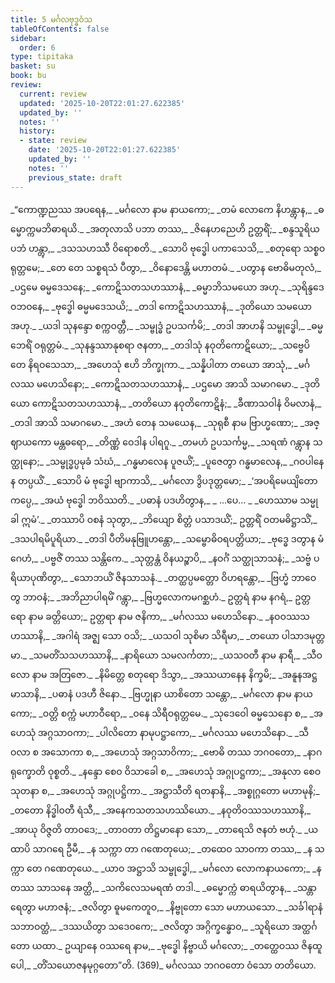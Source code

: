 ```yaml
---
title: 5 မင်္ဂလဗုဒ္ဓဝံသ
tableOfContents: false
sidebar:
  order: 6
type: tipitaka
basket: su
book: bu
review:
  current: review
  updated: '2025-10-20T22:01:27.622385'
  updated_by: ''
  notes: ''
  history:
  - state: review
    date: '2025-10-20T22:01:27.622385'
    updated_by: ''
    notes: ''
    previous_state: draft
---
```



<DynamicBreadcrumb />


<ReviewStatus review={frontmatter.review} showDetails={true} />

<HypothesisAnnotation frontmatter={frontmatter} />

<Division number="1" book="bu" e="ch" v="21" p="326">

<Paragraph number="343" type="verses" book="bu">
_“ကောဏ္ဍညဿ အပရေန,_  
_မင်္ဂလော နာမ နာယကော;_  
_တမံ လောကေ နိဟန္တွာန,_  
_ဓမ္မောက္ကမဘိဓာရယိ._  

</Paragraph>

</Division>
<Division number="2" book="bu" e="ch" v="21" p="326">

<Paragraph number="344" type="verses" book="bu">
_အတုလာသိ ပဘာ တဿ,_  
_ဇိနေဟညေဟိ ဥတ္တရိံ;_  
_စန္ဒသူရိယပဘံ ဟန္တွာ,_  
_ဒသသဟဿီ ဝိရောစတိ._  

</Paragraph>

</Division>
<Division number="3" book="bu" e="ch" v="21" p="326">

<Paragraph number="345" type="verses" book="bu">
_သောပိ ဗုဒ္ဓေါ ပကာသေသိ,_  
_စတုရော သစ္စဝရုတ္တမေ;_  
_တေ တေ သစ္စရသံ ပီတွာ,_  
_ဝိနောဒေန္တိ မဟာတမံ._  

</Paragraph>

</Division>
<Division number="4" book="bu" e="ch" v="21" p="326">

<Paragraph number="346" type="verses" book="bu">
_ပတွာန ဗောဓိမတုလံ,_  
_ပဌမေ ဓမ္မဒေသနေ;_  
_ကောဋိသတသဟဿာနံ,_  
_ဓမ္မာဘိသမယော အဟု._  

</Paragraph>

</Division>
<Division number="5" book="bu" e="ch" v="21" p="327">

<Paragraph number="347" type="verses" book="bu">
_သုရိန္ဒဒေဝဘဝနေ,_  
_ဗုဒ္ဓေါ ဓမ္မမဒေသယိ;_  
_တဒါ ကောဋိသဟဿာနံ,_  
_ဒုတိယော သမယော အဟု._  

</Paragraph>

</Division>
<Division number="6" book="bu" e="ch" v="21" p="327">

<Paragraph number="348" type="verses" book="bu">
_ယဒါ သုနန္ဒော စက္ကဝတ္တီ,_  
_သမ္ဗုဒ္ဓံ ဥပသင်္ကမိ;_  
_တဒါ အာဟနိ သမ္ဗုဒ္ဓေါ,_  
_ဓမ္မဘေရိံ ဝရုတ္တမံ._  

</Paragraph>

</Division>
<Division number="7" book="bu" e="ch" v="21" p="327">

<Paragraph number="349" type="verses" book="bu">
_သုနန္ဒဿာနုစရာ ဇနတာ,_  
_တဒါသုံ နဝုတိကောဋိယော;_  
_သဗ္ဗေပိ တေ နိရဝသေသာ,_  
_အဟေသုံ ဧဟိ ဘိက္ခုကာ._  

</Paragraph>

</Division>
<Division number="8" book="bu" e="ch" v="21" p="327">

<Paragraph number="350" type="verses" book="bu">
_သန္နိပါတာ တယော အာသုံ,_  
_မင်္ဂလဿ မဟေသိနော;_  
_ကောဋိသတသဟဿာနံ,_  
_ပဌမော အာသိ သမာဂမော._  

</Paragraph>

</Division>
<Division number="9" book="bu" e="ch" v="21" p="327">

<Paragraph number="351" type="verses" book="bu">
_ဒုတိယော ကောဋိသတသဟဿာနံ,_  
_တတိယော နဝုတိကောဋိနံ;_  
_ခီဏာသဝါနံ ဝိမလာနံ,_  
_တဒါ အာသိ သမာဂမော._  

</Paragraph>

</Division>
<Division number="10" book="bu" e="ch" v="21" p="327">

<Paragraph number="352" type="verses" book="bu">
_အဟံ တေန သမယေန,_  
_သုရုစီ နာမ ဗြာဟ္မဏော;_  
_အဇ္ဈာယကော မန္တဓရော,_  
_တိဏ္ဏံ ဝေဒါန ပါရဂူ._  

</Paragraph>

</Division>
<Division number="11" book="bu" e="ch" v="21" p="327">

<Paragraph number="353" type="verses" book="bu">
_တမဟံ ဥပသင်္ကမ္မ,_  
_သရဏံ ဂန္တွာန သတ္ထုနော;_  
_သမ္ဗုဒ္ဓပ္ပမုခံ သံဃံ,_  
_ဂန္ဓမာလေန ပူဇယိံ;_  
_ပူဇေတွာ ဂန္ဓမာလေန,_  
_ဂဝပါနေန တပ္ပယိံ._  

</Paragraph>

</Division>
<Division number="12" book="bu" e="ch" v="21" p="327">

<Paragraph number="354" type="verses" book="bu">
_သောပိ မံ ဗုဒ္ဓေါ ဗျာကာသိ,_  
_မင်္ဂလော ဒွိပဒုတ္တမော;_  
_‘အပရိမေယျိတော ကပ္ပေ,_  
_အယံ ဗုဒ္ဓေါ ဘဝိဿတိ._  

</Paragraph>

</Division>
<Division number="13" book="bu" e="ch" v="21" p="327">

<Paragraph number="355" type="verses" book="bu">
_ပဓာနံ ပဒဟိတွာန,_  
_ …ပေ… _  
_ဟေဿာမ သမ္မုခါ ဣမံ’._  

</Paragraph>

</Division>
<Division number="14" book="bu" e="ch" v="21" p="327">

<Paragraph number="356" type="verses" book="bu">
_တဿာပိ ဝစနံ သုတွာ,_  
_ဘိယျော စိတ္တံ ပသာဒယိံ;_  
ဥတ္တရိံ ဝတမဓိဋ္ဌာသိံ,_  
_ဒသပါရမိပူရိယာ._  

</Paragraph>

</Division>
<Division number="15" book="bu" e="ch" v="21" p="327">

<Paragraph number="357" type="verses" book="bu">
_တဒါ ပီတိမနုဗြူဟန္တော,_  
_သမ္ဗောဓိဝရပတ္တိယာ;_  
_ဗုဒ္ဓေ ဒတွာန မံ ဂေဟံ,_  
_ပဗ္ဗဇိံ တဿ သန္တိကေ._  

</Paragraph>

</Division>
<Division number="16" book="bu" e="ch" v="21" p="327">

<Paragraph number="358" type="verses" book="bu">
_သုတ္တန္တံ ဝိနယဉ္စာပိ,_  
_နဝင်္ဂံ သတ္ထုသာသနံ;_  
_သဗ္ဗံ ပရိယာပုဏိတွာ,_  
_သောဘယိံ ဇိနသာသနံ._  

</Paragraph>

</Division>
<Division number="17" book="bu" e="ch" v="21" p="327">

<Paragraph number="359" type="verses" book="bu">
_တတ္ထပ္ပမတ္တော ဝိဟရန္တော,_  
_ဗြဟ္မံ ဘာဝေတွ ဘာဝနံ;_  
_အဘိညာပါရမိံ ဂန္တွာ,_  
_ဗြဟ္မလောကမဂစ္ဆဟံ._  

</Paragraph>

</Division>
<Division number="18" book="bu" e="ch" v="21" p="328">

<Paragraph number="360" book="bu">
ဥတ္တရံ နာမ နဂရံ,_  
ဥတ္တရော နာမ ခတ္တိယော;_  
ဥတ္တရာ နာမ ဇနိကာ,_  
_မင်္ဂလဿ မဟေသိနော._  

</Paragraph>

</Division>
<Division number="19" book="bu" e="ch" v="21" p="328">

<Paragraph number="361" type="verses" book="bu">
_နဝဝဿသဟဿာနိ,_  
_အဂါရံ အဇ္ဈ သော ဝသိ;_  
_ယသဝါ သုစိမာ သိရီမာ,_  
_တယော ပါသာဒမုတ္တမာ._  

</Paragraph>

</Division>
<Division number="20" book="bu" e="ch" v="21" p="328">

<Paragraph number="362" type="verses" book="bu">
_သမတိံသသဟဿာနိ,_  
_နာရိယော သမလင်္ကတာ;_  
_ယသဝတီ နာမ နာရီ,_  
_သီဝလော နာမ အတြဇော._  

</Paragraph>

</Division>
<Division number="21" book="bu" e="ch" v="21" p="328">

<Paragraph number="363" type="verses" book="bu">
_နိမိတ္တေ စတုရော ဒိသွာ,_  
_အဿယာနေန နိက္ခမိ;_  
_အနူနအဋ္ဌမာသာနိ,_  
_ပဓာနံ ပဒဟီ ဇိနော._  

</Paragraph>

</Division>
<Division number="22" book="bu" e="ch" v="21" p="328">

<Paragraph number="364" type="verses" book="bu">
_ဗြဟ္မုနာ ယာစိတော သန္တော,_  
_မင်္ဂလော နာမ နာယကော;_  
_ဝတ္တိ စက္ကံ မဟာဝီရော,_  
_ဝနေ သိရီဝရုတ္တမေ._  

</Paragraph>

</Division>
<Division number="23" book="bu" e="ch" v="21" p="328">

<Paragraph number="365" type="verses" book="bu">
_သုဒေဝေါ ဓမ္မသေနော စ,_  
_အဟေသုံ အဂ္ဂသာဝကာ;_  
_ပါလိတော နာမုပဋ္ဌာကော,_  
_မင်္ဂလဿ မဟေသိနော._  

</Paragraph>

</Division>
<Division number="24" book="bu" e="ch" v="21" p="328">

<Paragraph number="366" type="verses" book="bu">
_သီဝလာ စ အသောကာ စ,_  
_အဟေသုံ အဂ္ဂသာဝိကာ;_  
_ဗောဓိ တဿ ဘဂဝတော,_  
_နာဂရုက္ခောတိ ဝုစ္စတိ._  

</Paragraph>

</Division>
<Division number="25" book="bu" e="ch" v="21" p="328">

<Paragraph number="367" type="verses" book="bu">
_နန္ဒော စေဝ ဝိသာခေါ စ,_  
_အဟေသုံ အဂ္ဂုပဋ္ဌကာ;_  
_အနုလာ စေဝ သုတနာ စ,_  
_အဟေသုံ အဂ္ဂုပဋ္ဌိကာ._  

</Paragraph>

</Division>
<Division number="26" book="bu" e="ch" v="21" p="328">

<Paragraph number="368" type="verses" book="bu">
_အဋ္ဌာသီတိ ရတနာနိ,_  
_အစ္စုဂ္ဂတော မဟာမုနိ;_  
_တတော နိဒ္ဓါဝတီ ရံသီ,_  
_အနေကသတသဟဿိယော._  

</Paragraph>

</Division>
<Division number="27" book="bu" e="ch" v="21" p="328">

<Paragraph number="369" type="verses" book="bu">
_နဝုတိဝဿသဟဿာနိ,_  
_အာယု ဝိဇ္ဇတိ တာဝဒေ;_  
_တာဝတာ တိဋ္ဌမာနော သော,_  
_တာရေသိ ဇနတံ ဗဟုံ._  

</Paragraph>

</Division>
<Division number="28" book="bu" e="ch" v="21" p="328">

<Paragraph number="370" type="verses" book="bu">
_ယထာပိ သာဂရေ ဦမီ,_  
_န သက္ကာ တာ ဂဏေတုယေ;_  
_တထေဝ သာဝကာ တဿ,_  
_န သက္ကာ တေ ဂဏေတုယေ._  

</Paragraph>

</Division>
<Division number="29" book="bu" e="ch" v="21" p="328">

<Paragraph number="371" type="verses" book="bu">
_ယာဝ အဋ္ဌာသိ သမ္ဗုဒ္ဓေါ,_  
_မင်္ဂလော လောကနာယကော;_  
_န တဿ သာသနေ အတ္ထိ,_  
_သကိလေသမရဏံ တဒါ._  

</Paragraph>

</Division>
<Division number="30" book="bu" e="ch" v="21" p="328">

<Paragraph number="372" type="verses" book="bu">
_ဓမ္မောက္ကံ ဓာရယိတွာန,_  
_သန္တာရေတွာ မဟာဇနံ;_  
_ဇလိတွာ ဓူမကေတူဝ,_  
_နိဗ္ဗုတော သော မဟာယသော._  

</Paragraph>

</Division>
<Division number="31" book="bu" e="ch" v="21" p="329">

<Paragraph number="373" type="verses" book="bu">
_သင်္ခါရာနံ သဘာဝတ္ထံ,_  
_ဒဿယိတွာ သဒေဝကေ;_  
_ဇလိတွာ အဂ္ဂိက္ခန္ဓောဝ,_  
_သူရိယော အတ္ထင်္ဂတော ယထာ._  

</Paragraph>

</Division>
<Division number="32" book="bu" e="ch" v="21" p="329">

<Paragraph number="374" type="verses" book="bu">
ဥယျာနေ ဝဿရေ နာမ,_  
_ဗုဒ္ဓေါ နိဗ္ဗာယိ မင်္ဂလော;_  
_တတ္ထေဝဿ ဇိနထူပေါ,_  
_တိံသယောဇနမုဂ္ဂတော”တိ. (369)_  


</Paragraph>
</Division>

<Paragraph number="375" type="center" book="bu">
မင်္ဂလဿ ဘဂဝတော ဝံသော တတိယော.
</Paragraph>